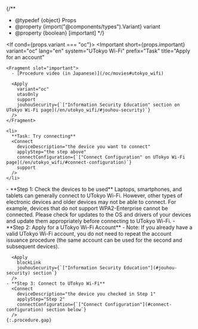 
{/**
  * @typedef {object} Props
  * @property {import("@components/types").Variant} variant
  * @property {boolean} [important]
  */}

<If cond={props.variant === "oc"}>
  <Important
    short={props.important}
    variant="oc"
    lang="en"
    system="UTokyo Wi-Fi"
    prefix="Task"
    title="Apply for an account"
  >
    <Fragment slot="important">
      - [Procedure video (in Japanese)](/oc/movies#utokyo_wifi)

      <Apply
        variant="oc"
        utasOnly
        support
        jouhouSecurity={`["Information Security Education" section on UTokyo Wi-Fi page](/en/utokyo_wifi/#jouhou-security)`}
      />
    </Fragment>

    <li>
      **Task: Try connecting**
      <Connect
        deviceDescription="the device you want to connect"
        applyStep="the step above"
        connectConfiguration={`["Connect Configuration" on UTokyo Wi-Fi page](/en/utokyo_wifi/#connect-configuration)`}
        support
      />
    </li>
  </Important>
  <Fragment slot="else">
    - **Step 1: Check the devices to be used**  
      Laptops, smartphones, and tablets can generally connect to UTokyo Wi-Fi. However, other types of electronic devices and older devices may not be able to connect. For example, devices that do not support WPA2-Enterprise cannot be connected. Please check for updates to the OS and drivers of your devices and update them appropriately before connecting to UTokyo Wi-Fi.
    - **Step 2: Apply for a UTokyo Wi-Fi Account**
      - Note: If you already have a valid UTokyo Wi-Fi account, you do not need to repeat the account issuance procedure (the same account can be used for the second and subsequent devices).

      <Apply
        blockLink
        jouhouSecurity={`["Information Security Education"](#jouhou-security) section`}
      />
    - **Step 3: Connect to UTokyo Wi-Fi**
      <Connect
        deviceDescription="the device you checked in Step 1"
        applyStep="Step 2"
        connectConfiguration={`["Connect Configuration"](#connect-configuration) section below`}
      />
    {:.procedure.gap}
  </Fragment>
</If>
